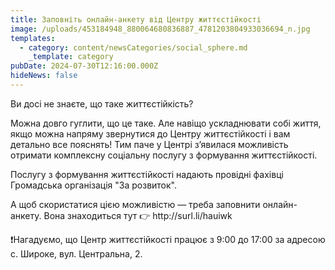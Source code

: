 ```yaml
---
title: Заповніть онлайн-анкету від Центру життєстійкості
image: /uploads/453184948_880064680836887_4781203804933036694_n.jpg
templates:
  - category: content/newsCategories/social_sphere.md
    _template: category
pubDate: 2024-07-30T12:16:00.000Z
hideNews: false
---
```


Ви досі не знаєте, що таке життєстійкість? 

Можна довго гуглити, що це таке. Але навіщо ускладнювати собі життя, якщо можна напряму звернутися до Центру життєстійкості і вам детально все пояснять! Тим паче у Центрі з’явилася можливість отримати комплексну соціальну послугу з формування життєстійкості.

Послугу з формування життєстійкості надають провідні фахівці Громадська організація "За розвиток".

А щоб скористатися цією можливістю — треба заповнити онлайн-анкету. Вона знаходиться тут 👉 http\://surl.li/hauiwk

❗️Нагадуємо, що Центр життєстійкості працює з 9:00 до 17:00 за адресою с. Широке, вул. Центральна, 2.
